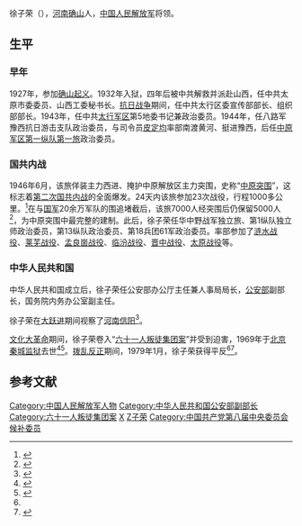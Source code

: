 徐子荣（{{bd|1907年||1969年|catIdx=X}}），[[河南省|河南]][[确山县|确山]]人，[[中国人民解放军|中国人民解放军]]将领。

== 生平 ==
===早年===
1927年，参加[[确山起义|确山起义]]。1932年入狱，四年后被中共解救并派赴山西，任中共太原市委委员、山西工委秘书长。[[抗日战争|抗日战争]]期间，任中共太行区委宣传部部长、组织部部长。1943年，任中共[[太行军区|太行军区]]第5地委书记兼政治委员。1944年，任八路军豫西抗日游击支队政治委员，与司令员[[皮定均|皮定均]]率部南渡黄河、挺进豫西，后任[[武警181师|中原军区第一纵队第一旅]]政治委员。

===国共内战===
1946年6月，该旅佯装主力西进、掩护中原解放区主力突围，史称“[[中原突围|中原突围]]”，这标志着[[第二次国共内战|第二次国共内战]]的全面爆发。24天内该旅参加23次战役，行程1000多公里。<ref>{{cite web| language =zh-hans| publisher =安徽日报| title =皮旅突围到皖西| url =http://yq.ahxf.gov.cn/shownew.asp?ID=46722| author =安徽省委党史研究室| date =2007-08-15| accessdate =2009年7月9日| archive-date =2009-09-01| archive-url =https://web.archive.org/web/20090901022124/http://yq.ahxf.gov.cn/shownew.asp?ID=46722| dead-url =yes}}</ref>在与[[國民政府軍|国军]]20余万军队的围追堵截后，该旅7000人经突围后仍保留5000人<ref>{{cite web| language =zh-hans| publisher =遂宁日报| title =英雄皮旅老兵张守礼见证中原突围| url =http://www.snxhw.com.cn/content/2005-10/17/2005101794934.htm| author =张柯| date =2005-10-17| accessdate =2009年7月9日| deadurl =yes| archiveurl =https://web.archive.org/web/20091005025348/http://www.snxhw.com.cn/content/2005-10/17/2005101794934.htm| archivedate =2009年10月5日}}</ref>，为中原突围中最完整的建制。此后，徐子荣任华中野战军独立旅、第1纵队独立师政治委员，第13纵队政治委员、第18兵团61军政治委员。率部参加了[[涟水战役|涟水战役]]、[[莱芜战役|莱芜战役]]、[[孟良崮战役|孟良崮战役]]、[[临汾战役|临汾战役]]、[[晋中战役|晋中战役]]、[[太原战役|太原战役]]等。

===中华人民共和国===
中华人民共和国成立后，徐子荣任公安部办公厅主任兼人事局局长，[[中华人民共和国公安部|公安部]]副部长，国务院内务办公室副主任。

徐子荣在[[大跃进|大跃进]]期间视察了[[河南|河南]][[信阳|信阳]]<ref>{{cite web |url=http://news.ifeng.com/history/zhongguoxiandaishi/detail_2011_08/10/8293146_0.shtml?_from_ralated |title=公安部原副部长大跃进视察信阳后与妻子抱头痛哭 |author=[[凌云_(国家安全部部长)|凌云]] |publisher=[[炎黄春秋|炎黄春秋]]和[[凤凰网|凤凰网]] |date=2011-08-10 |accessdate=2013-12-29 |archive-date=2019-06-06 |archive-url=https://web.archive.org/web/20190606123559/http://news.ifeng.com/history/zhongguoxiandaishi/detail_2011_08/10/8293146_0.shtml?_from_ralated }}</ref>。

[[文化大革命|文化大革命]]期间，徐子荣卷入“[[六十一人叛徒集团案|六十一人叛徒集团案]]”并受到迫害，1969年于[[北京秦城监狱|北京秦城监狱]]去世<ref name=":1">{{Cite web|title=中原抗日英雄谱之徐子荣|url=https://4g.dahe.cn/news/20150705105216844|date=2015-07-05|work=[[大河网|大河网]]|publisher=《河南日报》|language=zh|archive-url=https://web.archive.org/web/20220429204343/https://4g.dahe.cn/news/20150705105216844|archive-date=2022-04-29|dead-url=no}}</ref><ref name=":0">{{Cite web|title=砸烂公检法和清理阶级队伍|url=http://mjlsh.usc.cuhk.edu.hk/Book.aspx?cid=4&tid=1485|author=杨宪澄|work=[[香港中文大学|香港中文大学]]|publisher=《[[炎黄春秋|炎黄春秋]]》|language=zh|archive-url=https://web.archive.org/web/20220222045459/http://mjlsh.usc.cuhk.edu.hk/Book.aspx?cid=4&tid=1485|archive-date=2022-02-22|dead-url=no}}</ref>。[[拨乱反正|拨乱反正]]期间，1979年1月，徐子荣获得平反<ref name=":1" /><ref>{{Cite web|title=1979年1月25日 胡耀邦在廖鲁言　徐子荣　胡锡奎　刘锡五　王其梅平反昭雪追悼会上致悼词|url=http://www.hybsl.cn/zonghe/xinwen/2007-10-25/4574.html|date=1979-01-26|work=胡耀邦史料信息网|publisher=《人民日报》|language=zh|archive-url=https://web.archive.org/web/20220429202621/http://www.hybsl.cn/zonghe/xinwen/2007-10-25/4574.html|archive-date=2022-04-29|dead-url=no}}</ref>。

==参考文献==
<div class="references-small">
<references></references>
</div>

{{DEFAULTSORT:Xu徐}}
[[Category:中国人民解放军人物|Category:中国人民解放军人物]]
[[Category:中华人民共和国公安部副部长|Category:中华人民共和国公安部副部长]]
[[Category:六十一人叛徒集团案|Category:六十一人叛徒集团案]]
[[Category:确山人|X]]
[[Category:徐姓|Z子荣]]
[[Category:中国共产党第八届中央委员会候补委员|Category:中国共产党第八届中央委员会候补委员]]